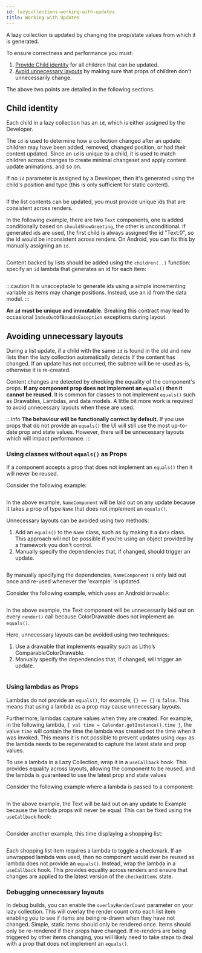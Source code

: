 ```yaml
---
id: lazycollections-working-with-updates
title: Working with Updates
---
```


A lazy collection is updated by changing the prop/state values from which it is generated.

To ensure correctness and performance you must:

1. [Provide Child identity](#child-identity) for all children that can be updated.
2. [Avoid unnecessary layouts](#avoiding-unnecessary-layouts) by making sure that props of children don't unnecessarily change.

The above two points are detailed in the following sections.

## Child identity

Each child in a lazy collection has an `id`, which is either assigned by the Developer.

The `id` is used to determine how a collection changed after an update: children may have been added, removed, changed position, or had their content updated. Since an `id` is unique to a child, it is used to match children across changes to create minimal changeset and apply content update animations, and so on.

If no `id` parameter is assigned by a Developer, then it's generated using the child's position and type (this is only sufficient for static content).

```kotlin file=sample/src/main/java/com/facebook/samples/litho/kotlin/collection/ApplyingUpdates.kt start=start_static_id_example end=end_static_id_example
```

If the list contents can be updated, you must provide unique ids that are consistent across renders.

In the following example, there are two `Text` components, one is added conditionally based on `shouldShowGreeting`, the other is unconditional. If generated ids are used, the first child is always assigned the id "Text:0", so the id would be inconsistent across renders. On Android, you can fix this by manually assigning an `id`.

```kotlin file=sample/src/main/java/com/facebook/samples/litho/kotlin/collection/ApplyingUpdates.kt start=start_child_id_example end=end_child_id_example
```

Content backed by lists should be added using the `children(..)` function: specify an `id` lambda that generates an id for each item:

```kotlin file=sample/src/main/java/com/facebook/samples/litho/kotlin/collection/ApplyingUpdates.kt start=start_children_id_example end=end_children_id_example
```

:::caution
It is unacceptable to generate ids using a simple incrementing variable as items may change positions. Instead, use an id from the data model.
:::

**An `id` must be unique and immutable.** Breaking this contract may lead to occasional `IndexOutOfBoundsException` exceptions during layout.

## Avoiding unnecessary layouts

During a list update, if a child with the same `id` is found in the old and new lists then the lazy collection automatically detects if the content has changed. If an update has not occurred, the subtree will be re-used as-is, otherwise it is re-created.

Content changes are detected by checking the equality of the component's props. **If any component prop does not implement an `equals()` then it cannot be reused**. It is common for classes to not implement `equals()` such as Drawables, Lambdas, and data models. A little bit more work is required to avoid unnecessary layouts when these are used.

:::info
**The behaviour will be functionally correct by default.** If you use props that do not provide an `equals()` the UI will still use the most up-to-date prop and state values. However, there will be unnecessary layouts which will impact performance.
:::

### Using classes without `equals()` as Props

If a component accepts a prop that does not implement an `equals()` then it will never be reused.

Consider the following example:

```kotlin file=sample/src/main/java/com/facebook/samples/litho/kotlin/collection/ApplyingUpdates.kt start=start_name_list_unnecessary_update end=end_name_list_unnecessary_update
```

In the above example, `NameComponent` will be laid out on any update because it takes a prop of type `Name` that does not implement an `equals()`.

Unnecessary layouts can be avoided using two methods:

1. Add an `equals()` to the `Name` class, such as by making it a `data` class. This approach will not be possible if you're using an object provided by a framework you don't control.
2. Manually specify the dependencies that, if changed, should trigger an update.

```kotlin file=sample/src/main/java/com/facebook/samples/litho/kotlin/collection/ApplyingUpdates.kt start=start_name_list_fixed end=end_name_list_fixed
```

By manually specifying the dependencies, `NameComponent` is only laid out once and re-used whenever the 'example' is updated.

Consider the following example, which uses an Android `Drawable`:

```kotlin file=sample/src/main/java/com/facebook/samples/litho/kotlin/collection/ApplyingUpdates.kt start=start_drawable_unnecessary_update end=end_drawable_unnecessary_update
```

In the above example, the Text component will be unnecessarily laid out on every `render()` call because ColorDrawable does not implement an `equals()`.

Here, unnecessary layouts can be avoided using two techniques:

1. Use a drawable that implements equality such as Litho’s ComparableColorDrawable.
2. Manually specify the dependencies that, if changed, will trigger an update.

```kotlin file=sample/src/main/java/com/facebook/samples/litho/kotlin/collection/ApplyingUpdates.kt start=start_drawable_fixed end=end_drawable_fixed
```

### Using lambdas as Props

Lambdas do not provide an `equals()`, for example, `{} == {}` is `false`. This means that using a lambda as a prop may cause unnecessary layouts.

Furthermore, lambdas capture values when they are created. For example, in the following lambda, `{ val time = Calendar.getInstance().time }`, the value `time` will contain the time the lambda was created not the time when it was invoked. This means it is not possible to prevent updates using `deps` as the lambda needs to be regenerated to capture the latest state and prop values.

To use a lambda in a Lazy Collection, wrap it in a `useCallback` hook.  This provides equality across layouts, allowing the component to be reused, and the lambda is guaranteed to use the latest prop and state values

Consider the following example where a lambda is passed to a component:

```kotlin file=sample/src/main/java/com/facebook/samples/litho/kotlin/collection/ApplyingUpdates.kt start=start_lambda_unnecessary_update end=end_lambda_unnecessary_update
```

In the above example, the Text will be laid out on any update to Example because the lambda props will never be equal. This can be fixed using the `useCallback` hook:

```kotlin file=sample/src/main/java/com/facebook/samples/litho/kotlin/collection/ApplyingUpdates.kt start=start_lambda_fixed end=end_lambda_fixed
```

Consider another example, this time displaying a shopping list:

```kotlin file=sample/src/main/java/com/facebook/samples/litho/kotlin/collection/ApplyingUpdates.kt start=start_shopping_list_example end=end_shopping_list_example
```

Each shopping list item requires a lambda to toggle a checkmark. If an unwrapped lambda was used, then no component would ever be reused as lambda does not provide an `equals()`. Instead, wrap the lambda in a `useCallback` hook. This provides equality across renders and ensure that changes are applied to the latest version of the `checkedItems` state.

### Debugging unnecessary layouts

In debug builds, you can enable the `overlayRenderCount` parameter on your lazy collection. This will overlay the render count onto each list item enabling you to see if items are being re-drawn when they have not changed. Simple, static items should only be rendered once. Items should only be re-rendered if their props have changed. If re-renders are being triggered by other items changing, you will likely need to take steps to deal with a prop that does not implement an `equals()`.
